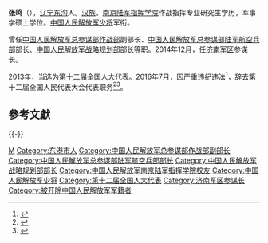 {{他用
|subject=中国人民解放军少将
|other=同名或類似名的其它條目描述
|张鸣
}}

'''张鸣'''（{{bd|1957年|7月||}}），[[辽宁|辽宁]][[东港市|东沟]]人。[[汉族|汉族]]。[[南京陆军指挥学院|南京陆军指挥学院]]作战指挥专业研究生学历，军事学硕士学位。[[中国人民解放军少将|中国人民解放军少将]]军衔。

曾任[[中国人民解放军总参谋部作战部|中国人民解放军总参谋部作战部]]副部长、[[中国人民解放军总参谋部陆军航空兵部|中国人民解放军总参谋部陆军航空兵部]]部长、[[中国人民解放军战略规划部|中国人民解放军战略规划部]]部长等职。2014年12月，任[[济南军区|济南军区]]参谋长。

2013年，当选为[[第十二届全国人大代表|第十二届全国人大代表]]。2016年7月，因严重违纪违法<ref>{{cite news|title=原济南军区参谋长张鸣涉严重违纪违法，全国人大代表资格终止|url=http://www.thepaper.cn/newsDetail_forward_1521949|accessdate=2016-08-30|newspaper=澎湃新闻|archive-date=2020-11-09|archive-url=https://web.archive.org/web/20201109122416/http://www.thepaper.cn/newsDetail_forward_1521949|dead-url=no}}</ref>，辞去第十二届全国人民代表大会代表职务<ref name="d19h">{{cite news|title=全国人民代表大会常务委员会公告〔十二届〕第十九号|url=http://news.xinhuanet.com/politics/2016-07/02/c_1119153456.htm|accessdate=2016-07-03|newspaper=新华网|archive-date=2017-01-11|archive-url=https://web.archive.org/web/20170111123647/http://news.xinhuanet.com/politics/2016-07/02/c_1119153456.htm}}</ref><ref>{{cite news|title=第十二届全国人民代表大会常务委员会代表资格审查委员会关于个别代表的代表资格的报告（2016年7月2日第十二届全国人民代表大会常务委员会第二十一次会议通过）|url=http://www.npc.gov.cn/wxzl/gongbao/2016-07/11/content_1994467.htm|accessdate=2016-08-30|newspaper=中国人大网|archive-url=https://web.archive.org/web/20160918212633/http://www.npc.gov.cn/wxzl/gongbao/2016-07/11/content_1994467.htm|archive-date=2016年9月18日|dead-url=yes}}</ref>。

==參考文獻==
{{reflist}}

{{-}}
{{start box}}
{{s-mil|pla}}
{{s-before|[[马宜明|马宜明]]}}
{{s-title|[[中国人民解放军济南军区|中国人民解放军济南军区]]参谋长|2014年12月—2015年12月}}
{{s-none|机构撤销}}
{{end box}}  

{{中共十八大到十九大期间的反腐败工作}}
{{DEFAULTSORT:Zhang}}
[[Category:张姓|M]]
[[Category:东港市人|Category:东港市人]]
[[Category:中国人民解放军总参谋部作战部副部长|Category:中国人民解放军总参谋部作战部副部长]]
[[Category:中国人民解放军总参谋部陆军航空兵部部长|Category:中国人民解放军总参谋部陆军航空兵部部长]]
[[Category:中国人民解放军战略规划部部长|Category:中国人民解放军战略规划部部长]]
[[Category:中国人民解放军南京陆军指挥学院校友|Category:中国人民解放军南京陆军指挥学院校友]]
[[Category:中国人民解放军少将|Category:中国人民解放军少将]]
[[Category:第十二届全国人大代表|Category:第十二届全国人大代表]]
[[Category:济南军区参谋长|Category:济南军区参谋长]]
[[Category:被开除中国人民解放军军籍者|Category:被开除中国人民解放军军籍者]]